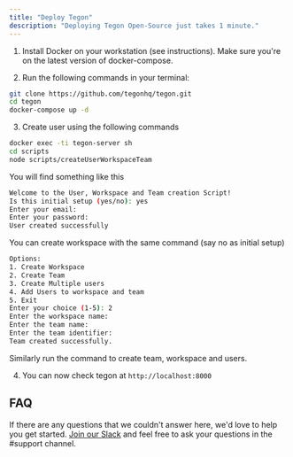 ```yaml
---
title: "Deploy Tegon"
description: "Deploying Tegon Open-Source just takes 1 minute."
---
```


1. Install Docker on your workstation (see instructions). Make sure you're on the latest version of docker-compose.

2. Run the following commands in your terminal:

```bash
git clone https://github.com/tegonhq/tegon.git
cd tegon
docker-compose up -d
```

3. Create user using the following commands

```bash
docker exec -ti tegon-server sh
cd scripts
node scripts/createUserWorkspaceTeam
```

You will find something like this 

```bash
Welcome to the User, Workspace and Team creation Script!
Is this initial setup (yes/no): yes
Enter your email: 
Enter your password: 
User created successfully
```

You can create workspace with the same command (say no as initial setup)

```bash
Options:
1. Create Workspace
2. Create Team
3. Create Multiple users
4. Add Users to workspace and team
5. Exit
Enter your choice (1-5): 2
Enter the workspace name: 
Enter the team name: 
Enter the team identifier: 
Team created successfully.
```

Similarly run the command to create team, workspace and users.

4. You can now check tegon at `http://localhost:8000`


## FAQ

If there are any questions that we couldn't answer here, we'd love to help you get started. [Join our Slack](https://join.slack.com/t/tegoncommunity/shared_invite/zt-2i1e781ip-zwauijRV9TRtRKoJi3tqng) and feel free to ask your questions in the #support channel.

